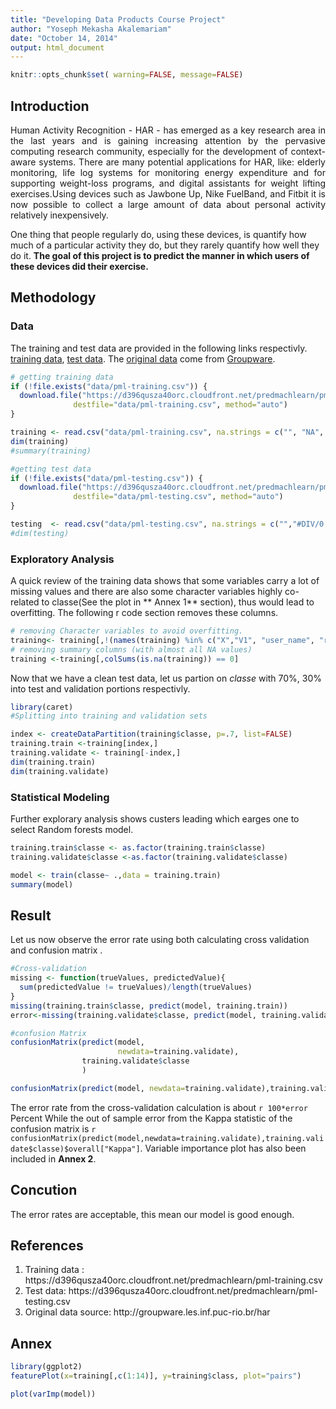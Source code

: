 ```yaml
---
title: "Developing Data Products Course Project"
author: "Yoseph Mekasha Akalemariam"
date: "October 14, 2014"
output: html_document
---  
```

```r
knitr::opts_chunk$set( warning=FALSE, message=FALSE)    
```

 
## Introduction
 
<p style="text-align:justify">Human Activity Recognition - HAR - has emerged as a key research area in the last years and is gaining increasing attention by the pervasive computing research community, especially for the development of context-aware systems. There are many potential applications for HAR, like: elderly monitoring, life log systems for monitoring energy expenditure and for supporting weight-loss programs, and digital assistants for weight lifting exercises.Using devices such as Jawbone Up, Nike FuelBand, and Fitbit it is now possible to collect a large amount of data about personal activity relatively inexpensively.</p>

One thing that people regularly do, using these devices, is quantify how much of a particular activity they do, but they rarely quantify how well they do it. **The goal of this project is to predict the manner in which users of these devices did their exercise.**

## Methodology

### Data

The training and test data are provided  in the following links respectivly. [training data][1], [test data][2]. The [original data][3] come from [Groupware][4].

[1]: https://d396qusza40orc.cloudfront.net/predmachlearn/pml-training.csv
[2]: https://d396qusza40orc.cloudfront.net/predmachlearn/pml-testing.csv
[3]: http://groupware.les.inf.puc-rio.br/har
[4]: http://groupware.les.inf.puc-rio.br
```r
# getting training data
if (!file.exists("data/pml-training.csv")) {
  download.file("https://d396qusza40orc.cloudfront.net/predmachlearn/pml-training.csv", 
              destfile="data/pml-training.csv", method="auto")
}

training <- read.csv("data/pml-training.csv", na.strings = c("", "NA", "#DIV/0!"), stringsAsFactors = TRUE )
dim(training)
#summary(training)

#getting test data
if (!file.exists("data/pml-testing.csv")) {
  download.file("https://d396qusza40orc.cloudfront.net/predmachlearn/pml-testing.csv", 
              destfile="data/pml-testing.csv", method="auto")
}

testing  <- read.csv("data/pml-testing.csv", na.strings = c("","#DIV/0!"), stringsAsFactors = TRUE )
#dim(testing)

```


### Exploratory Analysis
A quick review of the training data shows that some variables carry a lot of missing values and there are also some character variables highly co-related to  classe(See the plot in ** Annex 1** section), thus would lead to overfitting. The following r code section removes these columns.

```r

# removing Character variables to avoid overfitting.
training<- training[,!(names(training) %in% c("X","V1", "user_name", "raw_timestamp_part_1", "raw_timestamp_part_2", "cvtd_timestamp", "new_window", "num_window"))]
# removing summary columns (with almost all NA values)
training <-training[,colSums(is.na(training)) == 0]
```
Now that we have a clean test data, let us partion on *classe* with 70%, 30%  into test and validation portions respectivly.
```r
library(caret)
#Splitting into training and validation sets

index <- createDataPartition(training$classe, p=.7, list=FALSE)
training.train <-training[index,]
training.validate <- training[-index,]
dim(training.train)
dim(training.validate)

```


### Statistical Modeling
Further explorary analysis shows custers leading which earges one to select Random forests model.

```r
training.train$classe <- as.factor(training.train$classe)
training.validate$classe <-as.factor(training.validate$classe)

model <- train(classe~ .,data = training.train)
summary(model)
```

## Result
Let us now observe the error rate using both calculating cross validation and confusion matrix .

```r
#Cross-validation
missing <- function(trueValues, predictedValue){
  sum(predictedValue != trueValues)/length(trueValues)
}
missing(training.train$classe, predict(model, training.train))
error<-missing(training.validate$classe, predict(model, training.validate))

#confusion Matrix
confusionMatrix(predict(model,
                        newdata=training.validate),
                training.validate$classe
                )

confusionMatrix(predict(model, newdata=training.validate),training.validate$classe)$overall["Kappa"]

```

<p style="text-aligh:justify">The error rate from the cross-validation calculation is about `r 100*error` Percent While the out of sample error from the Kappa statistic of the confusion matrix is  `r confusionMatrix(predict(model,newdata=training.validate),training.validate$classe)$overall["Kappa"]`. Variable importance plot has also been included in **Annex 2**.</p>


## Concution

The error rates are acceptable, this mean our model is good enough.


## References

1. Training data : https://d396qusza40orc.cloudfront.net/predmachlearn/pml-training.csv
2. Test data: https://d396qusza40orc.cloudfront.net/predmachlearn/pml-testing.csv
3. Original data source: http://groupware.les.inf.puc-rio.br/har

## Annex
```r

library(ggplot2)
featurePlot(x=training[,c(1:14)], y=training$class, plot="pairs")
```

```r
plot(varImp(model))
```